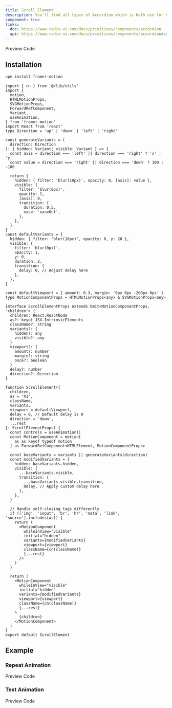 ```yaml
---
title: Scroll Element
description: You'll find all types of Accordion which is both use for HTML, REACTJS and NEXTJS
component: true
links:
  doc: https://www.radix-ui.com/docs/primitives/components/accordion
  api: https://www.radix-ui.com/docs/primitives/components/accordion#api-reference
---
```


<Tabs defaultValue="preview" className="w-full relative">
  <TabsList>
    <TabsTrigger value="preview">Preview</TabsTrigger>
    <TabsTrigger value="codesnippet">Code</TabsTrigger>
  </TabsList>
  <TabsContent value="preview">
    <ComponentPreview
    heightFixed={true} name="scroll-element" category="scroll" />
  </TabsContent>
  <TabsContent value="codesnippet">
    <CodeWrapper noExpand={true}>
    <CodePreview name="scroll-element" category="scroll" />
    </CodeWrapper>

  </TabsContent>
</Tabs>

## Installation

```bash
npm install framer-motion
```

```tsx title="scroll-element.tsx"
import { cn } from '@/lib/utils'
import {
  motion,
  HTMLMotionProps,
  SVGMotionProps,
  ForwardRefComponent,
  Variant,
  useAnimation,
} from 'framer-motion'
import React from 'react'
type Direction = 'up' | 'down' | 'left' | 'right'

const generateVariants = (
  direction: Direction
): { hidden: Variant; visible: Variant } => {
  const axis = direction === 'left' || direction === 'right' ? 'x' : 'y'
  const value = direction === 'right' || direction === 'down' ? 100 : -100

  return {
    hidden: { filter: 'blur(10px)', opacity: 0, [axis]: value },
    visible: {
      filter: 'blur(0px)',
      opacity: 1,
      [axis]: 0,
      transition: {
        duration: 0.5,
        ease: 'easeOut',
      },
    },
  }
}
const defaultVariants = {
  hidden: { filter: 'blur(10px)', opacity: 0, y: 20 },
  visible: {
    filter: 'blur(0px)',
    opacity: 1,
    y: 0,
    duration: 2,
    transition: {
      delay: 0, // Adjust delay here
    },
  },
}

const defaultViewport = { amount: 0.3, margin: '0px 0px -200px 0px' }
type MotionComponentProps = HTMLMotionProps<any> & SVGMotionProps<any>

interface ScrollElementProps extends Omit<MotionComponentProps, 'children'> {
  children: React.ReactNode
  as?: keyof JSX.IntrinsicElements
  className?: string
  variants?: {
    hidden?: any
    visible?: any
  }
  viewport?: {
    amount?: number
    margin?: string
    once?: boolean
  }
  delay?: number
  direction?: Direction
}

function ScrollElement({
  children,
  as = 'h1',
  className,
  variants,
  viewport = defaultViewport,
  delay = 0, // Default delay is 0
  direction = 'down',
  ...rest
}: ScrollElementProps) {
  const controls = useAnimation()
  const MotionComponent = motion[
    as as keyof typeof motion
  ] as ForwardRefComponent<HTMLElement, MotionComponentProps>

  const baseVariants = variants || generateVariants(direction)
  const modifiedVariants = {
    hidden: baseVariants.hidden,
    visible: {
      ...baseVariants.visible,
      transition: {
        ...baseVariants.visible.transition,
        delay, // Apply custom delay here
      },
    },
  }

  // Handle self-closing tags differently
  if (['img', 'input', 'br', 'hr', 'meta', 'link', 'source'].includes(as)) {
    return (
      <MotionComponent
        whileInView="visible"
        initial="hidden"
        variants={modifiedVariants}
        viewport={viewport}
        className={cn(className)}
        {...rest}
      />
    )
  }

  return (
    <MotionComponent
      whileInView="visible"
      initial="hidden"
      variants={modifiedVariants}
      viewport={viewport}
      className={cn(className)}
      {...rest}
    >
      {children}
    </MotionComponent>
  )
}
export default ScrollElement
```

## Example

### Repeat Animation

<Tabs defaultValue="preview" className="w-full relative">
  <TabsList>
    <TabsTrigger value="preview">Preview</TabsTrigger>
    <TabsTrigger value="codesnippet">Code</TabsTrigger>
  </TabsList>
  <TabsContent value="preview">
    <ComponentPreview
      heightFixed={true}
      name="scroll-element2"
      category="carousel"
    />
  </TabsContent>
  <TabsContent value="codesnippet">
    <CodeWrapper noExpand={true}>
      <CodePreview name="scroll-element2" category="carousel" />
    </CodeWrapper>
  </TabsContent>
</Tabs>

### Text Animation

<Tabs defaultValue="preview" className="w-full relative">
  <TabsList>
    <TabsTrigger value="preview">Preview</TabsTrigger>
    <TabsTrigger value="codesnippet">Code</TabsTrigger>
  </TabsList>
  <TabsContent value="preview">
    <ComponentPreview
      heightFixed={true}
      name="scroll-element3"
      category="carousel"
    />
  </TabsContent>
  <TabsContent value="codesnippet">
    <CodeWrapper noExpand={true}>
      <CodePreview name="scroll-element3" category="carousel" />
    </CodeWrapper>
  </TabsContent>
</Tabs>
